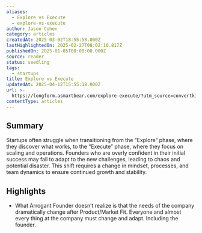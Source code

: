```yaml
---
aliases:
  - Explore vs Execute
  - explore-vs-execute
author: Jason Cohen
category: articles
createdAt: 2025-03-02T18:55:58.000Z
lastHighlightedOn: 2025-02-27T08:02:10.817Z
publishedOn: 2025-01-05T00:00:00.000Z
source: reader
status: seedling
tags:
  - startups
title: Explore vs Execute
updatedAt: 2025-04-12T15:55:18.000Z
url: >-
  https://longform.asmartbear.com/explore-execute/?utm_source=convertkit&utm_medium=email&utm_campaign=asmartbear_newsletter
contentType: articles
---
```

## Summary

Startups often struggle when transitioning from the “Explore” phase, where they discover what works, to the “Execute” phase, where they focus on scaling and operations. Founders who are overly confident in their initial success may fail to adapt to the new challenges, leading to chaos and potential disaster. This shift requires a change in mindset, processes, and team dynamics to ensure continued growth and stability.

## Highlights

- What Arrogant Founder doesn’t realize is that the needs of the company dramatically change after Product/Market Fit. Everyone and almost every thing at the company must change and adapt. Including the founder.
